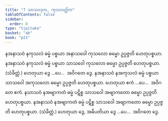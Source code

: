 ```yaml
---
title: "7 သာသဝဒုက, ကုသလတ္တိက"
tableOfContents: false
sidebar:
  order: 8
type: "tipitaka"
basket: "ab"
book: "p21"
---
```



<DynamicBreadcrumb />

<Division number="18" book="p21" e="ch" v="40" p="353">

<Paragraph number="47" book="p21">
နအနာသဝံ နကုသလံ ဓမ္မံ ပစ္စယာ အနာသဝေါ ကုသလော ဓမ္မော ဥပ္ပဇ္ဇတိ ဟေတုပစ္စယာ. နအနာသဝံ နကုသလံ ဓမ္မံ ပစ္စယာ သာသဝေါ ကုသလော ဓမ္မော ဥပ္ပဇ္ဇတိ ဟေတုပစ္စယာ. (သံခိတ္တံ.) ဟေတုယာ ဒွေ …ပေ…  အဝိဂတေ ဒွေ.
</Paragraph>

<Paragraph number="48" book="p21">
နအနာသဝံ နအကုသလံ ဓမ္မံ ပစ္စယာ သာသဝေါ အကုသလော ဓမ္မော ဥပ္ပဇ္ဇတိ ဟေတုပစ္စယာ. ဟေတုယာ ဧကံ …ပေ…  အဝိဂတေ ဧကံ.
</Paragraph>

<Paragraph number="49" book="p21">
နသာသဝံ နအဗျာကတံ ဓမ္မံ ပဋိစ္စ သာသဝေါ အဗျာကတော ဓမ္မော ဥပ္ပဇ္ဇတိ ဟေတုပစ္စယာ. နအနာသဝံ နအဗျာကတံ ဓမ္မံ ပဋိစ္စ သာသဝေါ အဗျာကတော ဓမ္မော ဥပ္ပဇ္ဇတိ ဟေတုပစ္စယာ. (သံခိတ္တံ.) ဟေတုယာ ဒွေ, အဓိပတိယာ ဒွေ …ပေ…  အဝိဂတေ ဒွေ.
</Paragraph>
</Division>